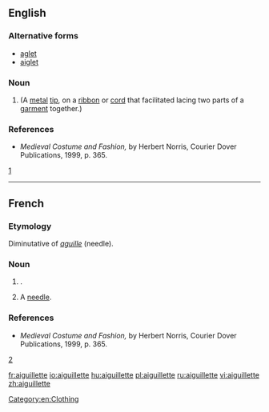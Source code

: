 ==English==

===Alternative forms===
* [[aglet]]
* [[aiglet]]

===Noun===
{{en-noun}}

# {{alternative spelling of|aiglet}} (A [[metal]] [[tip]], on a [[ribbon]] or [[cord]] that facilitated lacing two parts of a [[garment]] together.)

===References===
* ''Medieval Costume and Fashion,'' by Herbert Norris, Courier Dover Publications, 1999, p. 365.
[http://books.google.com/books?id=NVuF7VFHtyMC&pg=PA365&dq=aiglet+French&ei=ecFUR_-BMKDktQOS2-yvCQ&sig=MQ4-OKUtvkltPo7sqLELMfCUUM4]

----

==French==

===Etymology===
Diminutative of ''[[aguille]]'' (needle).

===Noun===
{{fr-noun|f}} 

# {{alternative spelling of|aiglet}}.
# A [[needle]].

===References===
* ''Medieval Costume and Fashion,'' by Herbert Norris, Courier Dover Publications, 1999, p. 365.
[http://books.google.com/books?id=NVuF7VFHtyMC&pg=PA365&dq=aiglet+French&ei=ecFUR_-BMKDktQOS2-yvCQ&sig=MQ4-OKUtvkltPo7sqLELMfCUUM4]

[[Category:en:Clothing]]

[[fr:aiguillette]]
[[io:aiguillette]]
[[hu:aiguillette]]
[[pl:aiguillette]]
[[ru:aiguillette]]
[[vi:aiguillette]]
[[zh:aiguillette]]